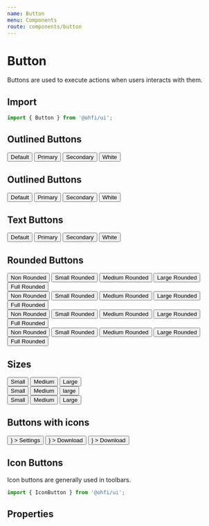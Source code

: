 ```yaml
---
name: Button
menu: Components
route: components/button
---
```



# Button

Buttons are used to execute actions when users interacts with them.

## Import

```javascript
import { Button } from '@ohfi/ui';
```

## Outlined Buttons

<Playground>
  <div className="p-4">
    <Button variant="outlined" className="m-1">
      Default
    </Button>
    <Button variant="contained" color="primary" className="m-1">
      Primary
    </Button>
    <Button variant="contained" color="secondary" className="m-1">
      Secondary
    </Button>
    <Button variant="outlined" color="white" className="m-1">
      White
    </Button>
  </div>
</Playground>

## Outlined Buttons

<Playground>
  <div className="p-4">
    <Button variant="contained" className="m-1">
      Default
    </Button>
    <Button variant="outlined" color="primary" className="m-1">
      Primary
    </Button>
    <Button variant="outlined" color="secondary" className="m-1">
      Secondary
    </Button>
    <Button variant="contained" color="white" className="m-1">
      White
    </Button>
  </div>
</Playground>

## Text Buttons

<Playground>
  <div className="p-4">
    <Button variant="text" className="m-1">
      Default
    </Button>
    <Button variant="text" color="primary" className="m-1">
      Primary
    </Button>
    <Button variant="text" color="secondary" className="m-1">
      Secondary
    </Button>
    <Button variant="text" color="white" className="m-1">
      White
    </Button>
  </div>
</Playground>

## Rounded Buttons

<Playground>
  <div className="p-4">
    <div className="mb-2">
      <Button variant="contained" rounded="none" className="m-1">
        Non Rounded
      </Button>
      <Button variant="contained" rounded="small" className="m-1">
        Small Rounded
      </Button>
      <Button variant="contained" rounded="medium" className="m-1">
        Medium Rounded
      </Button>
      <Button variant="contained" rounded="large" className="m-1">
        Large Rounded
      </Button>
      <Button variant="contained" rounded="full" className="m-1">
        Full Rounded
      </Button>
    </div>
    <div className="mb-2">
      <Button
        variant="contained"
        rounded="none"
        color="primary"
        className="m-1"
      >
        Non Rounded
      </Button>
      <Button
        variant="contained"
        rounded="small"
        color="primary"
        className="m-1"
      >
        Small Rounded
      </Button>
      <Button
        variant="contained"
        rounded="medium"
        color="primary"
        className="m-1"
      >
        Medium Rounded
      </Button>
      <Button
        variant="contained"
        rounded="large"
        color="primary"
        className="m-1"
      >
        Large Rounded
      </Button>
      <Button
        variant="contained"
        rounded="full"
        color="primary"
        className="m-1"
      >
        Full Rounded
      </Button>
    </div>
    <div className="mb-2">
      <Button
        variant="contained"
        rounded="none"
        color="secondary"
        className="m-1"
      >
        Non Rounded
      </Button>
      <Button
        variant="contained"
        rounded="small"
        color="secondary"
        className="m-1"
      >
        Small Rounded
      </Button>
      <Button
        variant="contained"
        rounded="medium"
        color="secondary"
        className="m-1"
      >
        Medium Rounded
      </Button>
      <Button
        variant="contained"
        rounded="large"
        color="secondary"
        className="m-1"
      >
        Large Rounded
      </Button>
      <Button
        variant="contained"
        rounded="full"
        color="secondary"
        className="m-1"
      >
        Full Rounded
      </Button>
    </div>
    <div className="mb-2">
      <Button
        variant="contained"
        rounded="none"
        color="white"
        className="m-1"
      >
        Non Rounded
      </Button>
      <Button
        variant="contained"
        rounded="small"
        color="white"
        className="m-1"
      >
        Small Rounded
      </Button>
      <Button
        variant="contained"
        rounded="medium"
        color="white"
        className="m-1"
      >
        Medium Rounded
      </Button>
      <Button
        variant="contained"
        rounded="large"
        color="white"
        className="m-1"
      >
        Large Rounded
      </Button>
      <Button
        variant="contained"
        rounded="full"
        color="white"
        className="m-1"
      >
        Full Rounded
      </Button>
    </div>
  </div>
</Playground>

## Sizes

<Playground>
  <div className="p-4">
    <div>
      <Button variant="text" size="small" className="m-1">
        Small
      </Button>
      <Button variant="contained" size="medium" className="m-1">
        Medium
      </Button>
      <Button variant="outlined" size="large" className="m-1">
        Large
      </Button>
    </div>
    <div>
      <Button
        variant="text"
        size="small"
        color="primary"
        className="m-1"
      >
        Small
      </Button>
      <Button
        variant="contained"
        size="medium"
        color="primary"
        className="m-1"
      >
        Medium
      </Button>
      <Button
        variant="outlined"
        size="large"
        color="primary"
        className="m-1"
      >
        large
      </Button>
    </div>
    <div>
    <Button
      variant="text"
      size="small"
      color="secondary"
      className="m-1"
    >
      Small
    </Button>
    <Button
      variant="contained"
      size="medium"
      color="secondary"
      className="m-1"
    >
      Medium
    </Button>
    <Button
      variant="outlined"
      size="large"
      color="secondary"
      className="m-1"
    >
      Large
    </Button>
    </div>

</div>
</Playground>

## Buttons with icons

<Playground>
  <div className="p-4 flex">
    <Button
      variant="contained"
      color="primary"
      className="m-1"
      startIcon={<Icon name="settings" />}
    >
      Settings
    </Button>
    <Button
      variant="contained"
      color="primary"
      className="m-1"
      endIcon={<Icon name="settings" />}
    >
      Download
    </Button>
    <Button
      variant="outlined"
      rounded="full"
      color="default"
      className="m-1"
      endIcon={<Icon name="settings" />}
    >
      Download
    </Button>
  </div>
</Playground>

## Icon Buttons

Icon buttons are generally used in toolbars.

```javascript
import { IconButton } from '@ohfi/ui';
```

<Playground>
  <div className="p-4 flex flex-col items-center">
    <div className="">
      <IconButton className="m-2">
        <Icon name="settings" />
      </IconButton>
      <IconButton className="m-2" variant="text">
        <Icon name="settings" />
      </IconButton>
      <IconButton className="m-2" variant="outlined" >
        <Icon name="settings" />
      </IconButton>
    </div>
    <div>
      <IconButton className="m-2" color="primary">
        <Icon name="launch-arrow" />
      </IconButton>
      <IconButton className="m-2" color="primary" variant="text">
        <Icon name="launch-arrow" />
      </IconButton>
      <IconButton className="m-2" color="primary" variant="outlined">
        <Icon name="launch-arrow" />
      </IconButton>
    </div>
    <div>
      <IconButton className="m-2" color="secondary">
        <Icon name="cancel" />
      </IconButton>
      <IconButton className="m-2" color="secondary" variant="text">
        <Icon name="cancel" />
      </IconButton>
      <IconButton className="m-2" color="secondary" variant="outlined">
        <Icon name="cancel" />
      </IconButton>
    </div>
    <div>
      <IconButton className="m-2" color="white">
        <Icon name="settings" />
      </IconButton>
      <IconButton className="m-2" variant="text" color="white">
        <Icon name="launch-arrow" />
      </IconButton>
      <IconButton className="m-2" variant="outlined" color="white">
        <Icon name="cancel" />
      </IconButton>
    </div>
  </div>
</Playground>

<Playground>
  <div className="p-4">
    <div className="">
      <IconButton className="m-2">
        <Icon name="settings" />
      </IconButton>
      <IconButton className="m-2" variant="outlined" >
        <Icon name="settings" />
      </IconButton>
      <IconButton className="m-2" variant="text">
        <Icon name="settings" />
      </IconButton>
    </div>
    <div>
      <IconButton className="m-2" color="primary">
        <Icon name="launch-arrow" />
      </IconButton>
      <IconButton className="m-2" color="primary" variant="text">
        <Icon name="launch-arrow" />
      </IconButton>
      <IconButton className="m-2" color="primary" variant="outlined">
        <Icon name="launch-arrow" />
      </IconButton>
    </div>
    <div>
      <IconButton className="m-2" color="secondary">
        <Icon name="cancel" />
      </IconButton>
      <IconButton className="m-2" color="secondary" variant="text">
        <Icon name="cancel" />
      </IconButton>
      <IconButton className="m-2" color="secondary" variant="outlined">
        <Icon name="cancel" />
      </IconButton>
    </div>
    <div>
      <IconButton className="m-2" color="white">
        <Icon name="settings" />
      </IconButton>
      <IconButton className="m-2" variant="text" color="white">
        <Icon name="launch-arrow" />
      </IconButton>
      <IconButton className="m-2" variant="outlined" color="white">
        <Icon name="cancel" />
      </IconButton>
    </div>
  </div>
</Playground>


## Properties

<Props of={Button} />
